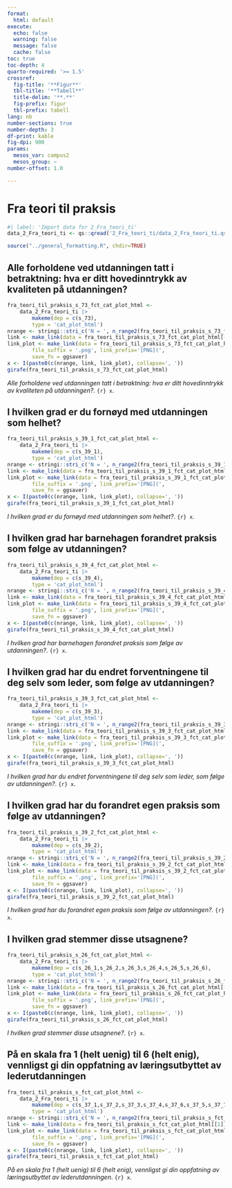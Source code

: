 ```yaml
---
format:
  html: default
execute:
  echo: false
  warning: false
  message: false
  cache: false
toc: true
toc-depth: 4
quarto-required: '>= 1.5'
crossref:
  fig-title: '**Figur**'
  tbl-title: '**Tabell**'
  title-delim: '**.**'
  fig-prefix: figur
  tbl-prefix: tabell
lang: nb
number-sections: true
number-depth: 3
df-print: kable
fig-dpi: 900
params:
  mesos_var: campus2
  mesos_group: ~
number-offset: 1.0

---
```

# Fra teori til praksis
```r
#| label: 'Import data for 2_Fra_teori_ti'
data_2_Fra_teori_ti <- qs::qread('2_Fra_teori_ti/data_2_Fra_teori_ti.qs')
```
```r
source("../general_formatting.R", chdir=TRUE)
```

## Alle forholdene ved utdanningen tatt i betraktning: hva er ditt hovedinntrykk av kvaliteten på utdanningen?{#sec-Alle-forholdene-ved-utdanningen-tatt-i-betraktning-hva-er-ditt-hovedinntrykk-av-kvaliteten-pa-utdanningen--72}


::: {#fig-fra-teori-til-praksis-s-73-fct-cat-plot-html}

```r
fra_teori_til_praksis_s_73_fct_cat_plot_html <-
	data_2_Fra_teori_ti |>
		makeme(dep = c(s_73),
		type = 'cat_plot_html')
nrange <- stringi::stri_c('N = ', n_range2(fra_teori_til_praksis_s_73_fct_cat_plot_html[[1]]))
link <- make_link(data = fra_teori_til_praksis_s_73_fct_cat_plot_html[[1]]$data)
link_plot <- make_link(data = fra_teori_til_praksis_s_73_fct_cat_plot_html,
		file_suffix = '.png', link_prefix='[PNG](',
		save_fn = ggsaver)
x <- I(paste0(c(nrange, link, link_plot), collapse=', '))
girafe(fra_teori_til_praksis_s_73_fct_cat_plot_html)
```

_Alle forholdene ved utdanningen tatt i betraktning: hva er ditt hovedinntrykk av kvaliteten på utdanningen?_. `{r} x`.

:::


## I hvilken grad er du fornøyd med utdanningen som helhet?{#sec-I-hvilken-grad-er-du-fornoyd-med-utdanningen-som-helhet--93}


::: {#fig-fra-teori-til-praksis-s-39-1-fct-cat-plot-html}

```r
fra_teori_til_praksis_s_39_1_fct_cat_plot_html <-
	data_2_Fra_teori_ti |>
		makeme(dep = c(s_39_1),
		type = 'cat_plot_html')
nrange <- stringi::stri_c('N = ', n_range2(fra_teori_til_praksis_s_39_1_fct_cat_plot_html[[1]]))
link <- make_link(data = fra_teori_til_praksis_s_39_1_fct_cat_plot_html[[1]]$data)
link_plot <- make_link(data = fra_teori_til_praksis_s_39_1_fct_cat_plot_html,
		file_suffix = '.png', link_prefix='[PNG](',
		save_fn = ggsaver)
x <- I(paste0(c(nrange, link, link_plot), collapse=', '))
girafe(fra_teori_til_praksis_s_39_1_fct_cat_plot_html)
```

_I hvilken grad er du fornøyd med utdanningen som helhet?_. `{r} x`.

:::


## I hvilken grad har barnehagen forandret praksis som følge av utdanningen?{#sec-I-hvilken-grad-har-barnehagen-forandret-praksis-som-folge-av-utdanningen--72}


::: {#fig-fra-teori-til-praksis-s-39-4-fct-cat-plot-html}

```r
fra_teori_til_praksis_s_39_4_fct_cat_plot_html <-
	data_2_Fra_teori_ti |>
		makeme(dep = c(s_39_4),
		type = 'cat_plot_html')
nrange <- stringi::stri_c('N = ', n_range2(fra_teori_til_praksis_s_39_4_fct_cat_plot_html[[1]]))
link <- make_link(data = fra_teori_til_praksis_s_39_4_fct_cat_plot_html[[1]]$data)
link_plot <- make_link(data = fra_teori_til_praksis_s_39_4_fct_cat_plot_html,
		file_suffix = '.png', link_prefix='[PNG](',
		save_fn = ggsaver)
x <- I(paste0(c(nrange, link, link_plot), collapse=', '))
girafe(fra_teori_til_praksis_s_39_4_fct_cat_plot_html)
```

_I hvilken grad har barnehagen forandret praksis som følge av utdanningen?_. `{r} x`.

:::


## I hvilken grad har du endret forventningene til deg selv som leder, som følge av utdanningen?{#sec-I-hvilken-grad-har-du-endret-forventningene-til-deg-selv-som-leder-som-folge-av-utdanningen--80}


::: {#fig-fra-teori-til-praksis-s-39-3-fct-cat-plot-html}

```r
fra_teori_til_praksis_s_39_3_fct_cat_plot_html <-
	data_2_Fra_teori_ti |>
		makeme(dep = c(s_39_3),
		type = 'cat_plot_html')
nrange <- stringi::stri_c('N = ', n_range2(fra_teori_til_praksis_s_39_3_fct_cat_plot_html[[1]]))
link <- make_link(data = fra_teori_til_praksis_s_39_3_fct_cat_plot_html[[1]]$data)
link_plot <- make_link(data = fra_teori_til_praksis_s_39_3_fct_cat_plot_html,
		file_suffix = '.png', link_prefix='[PNG](',
		save_fn = ggsaver)
x <- I(paste0(c(nrange, link, link_plot), collapse=', '))
girafe(fra_teori_til_praksis_s_39_3_fct_cat_plot_html)
```

_I hvilken grad har du endret forventningene til deg selv som leder, som følge av utdanningen?_. `{r} x`.

:::


## I hvilken grad har du forandret egen praksis som følge av utdanningen?{#sec-I-hvilken-grad-har-du-forandret-egen-praksis-som-folge-av-utdanningen--05}


::: {#fig-fra-teori-til-praksis-s-39-2-fct-cat-plot-html}

```r
fra_teori_til_praksis_s_39_2_fct_cat_plot_html <-
	data_2_Fra_teori_ti |>
		makeme(dep = c(s_39_2),
		type = 'cat_plot_html')
nrange <- stringi::stri_c('N = ', n_range2(fra_teori_til_praksis_s_39_2_fct_cat_plot_html[[1]]))
link <- make_link(data = fra_teori_til_praksis_s_39_2_fct_cat_plot_html[[1]]$data)
link_plot <- make_link(data = fra_teori_til_praksis_s_39_2_fct_cat_plot_html,
		file_suffix = '.png', link_prefix='[PNG](',
		save_fn = ggsaver)
x <- I(paste0(c(nrange, link, link_plot), collapse=', '))
girafe(fra_teori_til_praksis_s_39_2_fct_cat_plot_html)
```

_I hvilken grad har du forandret egen praksis som følge av utdanningen?_. `{r} x`.

:::


## I hvilken grad stemmer disse utsagnene?{#sec-I-hvilken-grad-stemmer-disse-utsagnene--10}


::: {#fig-fra-teori-til-praksis-s-26-fct-cat-plot-html}

```r
fra_teori_til_praksis_s_26_fct_cat_plot_html <-
	data_2_Fra_teori_ti |>
		makeme(dep = c(s_26_1,s_26_2,s_26_3,s_26_4,s_26_5,s_26_6),
		type = 'cat_plot_html')
nrange <- stringi::stri_c('N = ', n_range2(fra_teori_til_praksis_s_26_fct_cat_plot_html[[1]]))
link <- make_link(data = fra_teori_til_praksis_s_26_fct_cat_plot_html[[1]]$data)
link_plot <- make_link(data = fra_teori_til_praksis_s_26_fct_cat_plot_html,
		file_suffix = '.png', link_prefix='[PNG](',
		save_fn = ggsaver)
x <- I(paste0(c(nrange, link, link_plot), collapse=', '))
girafe(fra_teori_til_praksis_s_26_fct_cat_plot_html)
```

_I hvilken grad stemmer disse utsagnene?_. `{r} x`.

:::


## På en skala fra 1 (helt uenig) til 6 (helt enig), vennligst gi din oppfatning av læringsutbyttet av lederutdanningen{#sec-Pa-en-skala-fra-1-helt-uenig-til-6-helt-enig-vennligst-gi-din-oppfatning-av-laringsutbyttet-av-lederutdanningen-95}


::: {#fig-fra-teori-til-praksis-s-fct-cat-plot-html}

```r
fra_teori_til_praksis_s_fct_cat_plot_html <-
	data_2_Fra_teori_ti |>
		makeme(dep = c(s_37_1,s_37_2,s_37_3,s_37_4,s_37_6,s_37_5,s_37_7,s_37_8,s_62_1,s_62_2,s_62_3,s_62_4),
		type = 'cat_plot_html')
nrange <- stringi::stri_c('N = ', n_range2(fra_teori_til_praksis_s_fct_cat_plot_html[[1]]))
link <- make_link(data = fra_teori_til_praksis_s_fct_cat_plot_html[[1]]$data)
link_plot <- make_link(data = fra_teori_til_praksis_s_fct_cat_plot_html,
		file_suffix = '.png', link_prefix='[PNG](',
		save_fn = ggsaver)
x <- I(paste0(c(nrange, link, link_plot), collapse=', '))
girafe(fra_teori_til_praksis_s_fct_cat_plot_html)
```

_På en skala fra 1 (helt uenig) til 6 (helt enig), vennligst gi din oppfatning av læringsutbyttet av lederutdanningen_. `{r} x`.

:::
